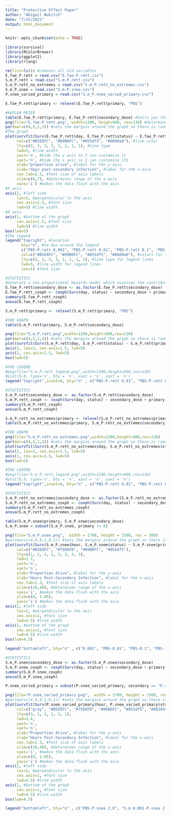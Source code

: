 ```yaml
---
title: "Protective Effect Paper"
author: "Abigail Wukitch"
date: "7/15/2021"
output: html_document
---
```


```r
knitr::opts_chunk$set(echo = TRUE)
```

```r
library(survival)
library(RColorBrewer)
library(ggplot2)
library(rlang)

rm(list=ls()) #removes all old variables
E.fae_P.rett = read.csv("E.fae-P.rett.csv")
S.m_P.rett = read.csv("S.m-P.rett.csv")
S.m_P.rett_no_extremes = read.csv("S.m_P.rett_no_extremes.csv")
S.m_P.snee = read.csv("S.m-P.snee.csv")
P.snee_varied_primary = read.csv("S.m_P.snee_varied_primary.csv")
```

```r
E.fae_P.rett$primary <- relevel(E.fae_P.rett$primary, "PBS")

#KAPLAN MEIER
table(E.fae_P.rett$primary, E.fae_P.rett$secondary_dose) #tells you the number of flies in each condition
png(file="E.fae-P.rett.png", width=1200, heigh=900, res=130) #determines where the graph will be saved
par(mar=c(4,5,1,1)) #sets the margins around the graph so there is room for the labels
#The graph
plot(survfit(Surv(E.fae_P.rett$day, E.fae_P.rett$status) ~ E.fae_P.rett$primary + E.fae_P.rett$secondary_dose), 
     col=c("#B5E8FC", "#09B6FC", "#055df5", "#0600a8"), #line color
     lty=c(3, 3, 3, 3, 1, 1, 1, 1), #line type
     lwd=5, #line width
     yaxt='n', #hide the y axis so I can customize it
     xaxt='n', #hide the x axis so I can customize itS
     ylab="proportion alive", #label for the y-axis
     xlab="days post-secondary infection", #label for the x-axis
     cex.lab=2.5, #font size of axis labels
     xlim=c(0,7), #determines range of the x-axis
     xaxs='i') #makes the data flush with the axis 
#Y axis
axis(2, #left side
     las=2, #perpendicular to the axis
     cex.axis=1.5, #font size
     lwd=5) #line width
#X axis
axis(1, #bottom of the graph
     cex.axis=1.5, #font size
     lwd=5) #line width
box(lwd=5)
#The legend
legend("topright", #location
       bty="n", #no box around the legend
       c("PBS-P.rett 0.001", "PBS-P.rett 0.01", "PBS-P.rett 0.1", 'PBS-P.rett 1.0', "E.fae-P.rett 0.001", "E.fae-P.rett 0.01", "E.fae-P.rett 0.1", "E.fae-P.rett 1.0"), #labels in the legend
       col=c("#B5E8FC", "#09B6FC", "#055df5", "#0600a8"), #colors for the legend lines, cycles through
       lty=c(3, 3, 3, 3, 1, 1, 1, 1), #line type for legend lines
       lwd=5, #line width for legend lines
       cex=1) #font size

#STATISTICS
#Generate a Cox proportional Hazards model which assesses the contribution of infectious dose while controlling for replicate
E.fae_P.rett$secondary_dose <- as.factor(E.fae_P.rett$secondary_dose)
E.fae_P.rett_coxph <- coxph(Surv(day, status) ~ secondary_dose + primary + rep + primary:secondary_dose + rep:secondary_dose + rep:primary, data = E.fae_P.rett)
summary(E.fae_P.rett_coxph)
anova(E.fae_P.rett_coxph)
```

```r
S.m_P.rett$primary <- relevel(S.m_P.rett$primary, "PBS")

#THE GRAPH
table(S.m_P.rett$primary, S.m_P.rett$secondary_dose)

png(file="S.m_P.rett.png",width=1200,height=900,res=130)
par(mar=c(4,5,1,1)) #sets the margins around the graph so there is room for the labels
plot(survfit(Surv(S.m_P.rett$day, S.m_P.rett$status) ~ S.m_P.rett$primary + S.m_P.rett$secondary_dose), col=c("#B5E8FC", "#75D6FD", "#09B6FC", "#055df5", "#003694", "black"), lty=c(3, 3, 3, 3, 3, 3, 1, 1, 1, 1, 1, 1), lwd=5,yaxt='n', xaxt='n', ylab="proportion alive", xlab="days post-secondary infection", cex.lab=2.5, xlim=c(0,7), xaxs='i') 
axis(2, las=2, cex.axis=1.5, lwd=5)
axis(1, cex.axis=1.5, lwd=5)
box(lwd=5)

#THE LEGEND
#png(file="S.m_P.rett_legend.png",width=1200,height=900,res=130)
#plot(0,0, type='n', bty = 'n', xaxt = 'n', yaxt = 'n')
legend("topright",inset=0, bty="n" , c("PBS-P.rett 0.01", "PBS-P.rett 0.1", "PBS-P.rett 1.0", "PBS-P.rett 2.0", "PBS-P.rett 3.0", "PBS-P.rett 5.0", "S.m-P.rett 0.01", "S.m-P.rett 0.1", "S.m-P.rett 1.0", "S.m-P.rett 2.0", "S.m-P.rett 3.0", "S.m-P.rett 5.0"),col=c("#B5E8FC", "#75D6FD", "#09B6FC", "#055df5", "#003694", "black"),lty=c(3, 3, 3, 3, 3, 3, 1, 1, 1, 1, 1, 1),lwd=5, cex=1)

#STATISTICS
S.m_P.rett$secondary_dose <- as.factor(S.m_P.rett$secondary_dose)
S.m_P.rett_coxph <- coxph(Surv(day, status) ~ secondary_dose + primary + rep + primary:secondary_dose + rep:secondary_dose + rep:primary, data = S.m_P.rett)
summary(S.m_P.rett_coxph)
anova(S.m_P.rett_coxph)
```

```r
S.m_P.rett_no_extremes$primary <- relevel(S.m_P.rett_no_extremes$primary, "PBS")
table(S.m_P.rett_no_extremes$primary, S.m_P.rett_no_extremes$secondary_dose)

#THE GRAPH
png(file="S.m_P.rett_no_extremes.png",width=1200,height=900,res=130)
par(mar=c(4,5,1,1)) #sets the margins around the graph so there is room for the labels
plot(survfit(Surv(S.m_P.rett_no_extremes$day, S.m_P.rett_no_extremes$status) ~ S.m_P.rett_no_extremes$primary + S.m_P.rett_no_extremes$secondary_dose), col=c("#B5E8FC",  "#09B6FC", "#055df5", "#003694", "red", "black"), lty=c(3, 3, 3, 3, 3, 1, 1, 1, 1, 1), lwd=5,yaxt='n', xaxt='n', ylab="proportion alive", xlab="days post-secondary infection", cex.lab=2.5, xlim=c(0,7), xaxs='i') 
axis(2, las=2, cex.axis=1.5, lwd=5)
axis(1, cex.axis=1.5, lwd=5)
box(lwd=5)

#THE LEGEND
#png(file="S.m_P.rett_legend.png",width=1200,height=900,res=130)
#plot(0,0, type='n', bty = 'n', xaxt = 'n', yaxt = 'n')
legend("topright",inset=0, bty="n" , c("PBS-P.rett 0.01", "PBS-P.rett 0.1", "PBS-P.rett 1.0", "PBS-P.rett 2.0", "S.m-P.rett 0.01", "S.m-P.rett 0.1", "S.m-P.rett 1.0", "S.m-P.rett 2.0"),col=c("#B5E8FC", "#09B6FC", "#055df5", "#003694", "red", "black"),lty=c(3, 3, 3, 3, 3, 1, 1, 1, 1, 1),lwd=5, cex=1)

#STATISTICS
S.m_P.rett_no_extremes$secondary_dose <- as.factor(S.m_P.rett_no_extremes$secondary_dose)
S.m_P.rett_no_extremes_coxph <- coxph(Surv(day, status) ~ secondary_dose + primary + rep + primary:secondary_dose + rep:secondary_dose + rep:primary, data = S.m_P.rett_no_extremes)
summary(S.m_P.rett_no_extremes_coxph)
anova(S.m_P.rett_no_extremes_coxph)
```

```r
table(S.m_P.snee$primary, S.m_P.snee$secondary_dose)
S.m_P.snee = subset(S.m_P.snee, primary != 0)

png(file="S.m_P.snee.png",  width = 1700, height = 1500, res = 300)
#par(mar=c(4,4,0.1,0.1)) #sets the margins around the graph so there is room for the labels
plot(survfit(Surv(S.m_P.snee$hour, S.m_P.snee$status) ~ S.m_P.snee$primary + S.m_P.snee$secondary_dose),
     col=c("#B5E8FC", "#75D6FD", "#09B6FC", "#055df5"), 
     lty=c(1, 1, 1, 1, 3, 3, 3, 3),
     lwd=3.7,
     yaxt='n',
     xaxt='n',
     ylab="Proportion Alive", #label for the y-axis
     xlab="Hours Post-Secondary Infection", #label for the x-axis
     cex.lab=1.3, #font size of axis labels
     xlim=c(10,48), #determines range of the x-axis
     xaxs='i', #makes the data flush with the axis
     ylim=c(0, 1.05), 
     yaxs='i') #makes the data flush with the axis 
axis(2, #left side
     las=2, #perpendicular to the axis
     cex.axis=1, #font size
     lwd=4.5) #line width
axis(1, #bottom of the graph
     cex.axis=1, #font size
     lwd=4.5) #line width
box(lwd=4.5)

legend("bottomleft", bty="n" , c("0.001", "PBS-0.01", "PBS-0.1", "PBS-1.0", "S.m-0.001", "S.m-0.01", "S.m-0.1", "S.m-1.0"),col=c("#B5E8FC", "#75D6FD", "#09B6FC", "#055df5"), lty=c(1, 1, 1, 1, 3, 3, 3, 3),lwd=4, cex=1)

#STATISTICS
S.m_P.snee$secondary_dose <- as.factor(S.m_P.snee$secondary_dose)
S.m_P.snee_coxph <- coxph(Surv(day, status) ~ secondary_dose + primary + rep + primary:secondary_dose + rep:secondary_dose + rep:primary, data = S.m_P.snee)
summary(S.m_P.snee_coxph)
anova(S.m_P.snee_coxph)
```
```r
P.snee_varied_primary = subset(P.snee_varied_primary, secondary == "P.snee")

png(file="P.snee_varied_primary.png",  width = 1700, height = 1500, res = 300)
#par(mar=c(4,4,0.1,0.1)) #sets the margins around the graph so there is room for the labels
plot(survfit(Surv(P.snee_varied_primary$hour, P.snee_varied_primary$status) ~ P.snee_varied_primary$condition),
     col=c("gray", "#B5E8FC", "#75D6FD", "#09B6FC", "#055df5", "#003694"), 
     lty=c(3, 1, 1, 1, 1, 1),
     lwd=3.4,
     yaxt='n',
     xaxt='n',
     ylab="Proportion Alive", #label for the y-axis
     xlab="Hours Post-Secondary Infection", #label for the x-axis
     cex.lab=1.3, #font size of axis labels
     xlim=c(10,48), #determines range of the x-axis
     xaxs='i', #makes the data flush with the axis
     ylim=c(0, 1.05), 
     yaxs='i') #makes the data flush with the axis 
axis(2, #left side
     las=2, #perpendicular to the axis
     cex.axis=1, #font size
     lwd=4.5) #line width
axis(1, #bottom of the graph
     cex.axis=1, #font size
     lwd=4.5) #line width
box(lwd=4.5)

legend("bottomleft", bty="n" , c("PBS-P.snee 2.0", "S.m 0.001-P.snee 2.0", "S.m 0.01-P.snee 2.0", "S.m 0.1-P.snee 2.0", "S.m 1.0- P.snee 2.0", "S.m 2.0-P.snee 2.0"),col=c("gray", "#B5E8FC", "#75D6FD", "#09B6FC", "#055df5", "#003694"),lty=c(3, 1, 1, 1, 1, 1),lwd=5, cex=1)
```
